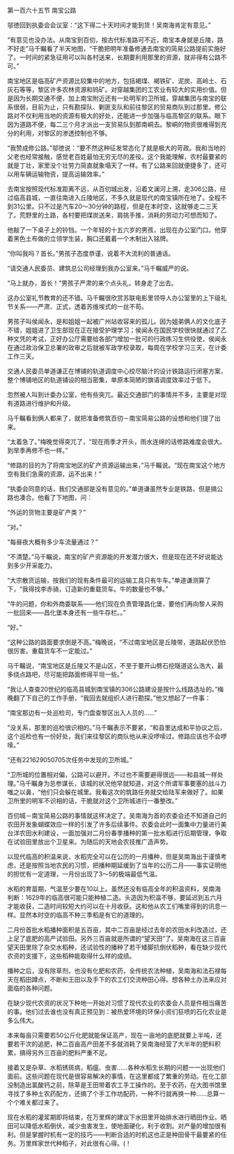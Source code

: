 

第一百六十五节 南宝公路

邬徳回到执委会会议室：“这下得二十天时间才能到货！吴南海肯定有意见。”

“有意见也没办法。从南宝到百仞，按古代标准路可不近，南宝本身就是丘陵，路不好走”马千瞩看了半天地图，“干脆把明年准备修通去南宝的简易公路提前实施好了。一时间的紧急征用可以叫各村送来，长期要利用那里的资源，就非得有公路不可。”

南宝地区是临高矿产资源比较集中的地方，包括褐煤、褐铁矿、泥炭、高岭土、石灰石等等，黎区许多农林资源和钨矿。对穿越集团的工农业有较大的实用价值。但是因为长期交通不便，加上南宝附近还有一处明军的卫所城，穿越集团与南宝的联系很弱，目前为止，只有勘探队、剿匪支队和前往黎区的贸易商队到过那里。修公路对不仅利用当地的资源有极大的好处，还能进一步加强与临高黎区的联系。眼下因为道路不便，每二三个月才派出一支贸易队到那南峒去。黎峒的物资很难得到充分的利用，对黎区的渗透控制也不够。

“我赞成修公路。”邬徳说：“要不然这种征发常态化了就是极大的苛政。我和当地的父老也经常接触，感觉老百姓最怕无穷无尽的差役。这个我能理解，农村最要紧的就是丁壮，家里没个壮劳力简直就象塌天了一样。有了公路来回就便捷多了，还可以用车辆运输物资，提高运输效率。”

去南宝按照现代标准距离不远，从百仞城出发，沿着文澜河上溯，走306公路，经过临高县城，一直往南进入丘陵地区，不多久就是现代的南宝镇所在地了。全程不到31公里。只不过是汽车20～30分钟的路程，但是在本时空，这就够走二三天了。荒野里的土路，各村要把煤炭送来，肩挑手推，消耗的劳动力可想而知了。

他敲了一下桌子上的铃铛。一个年轻的十五六岁的男孩，出现在办公室门口。他穿着黑色土布做的立领学生装，胸口还戴着一个木制出入铭牌。

“你叫我吗？首长。”男孩子态度恭谨，说着不大流利的普通话。

“请交通人民委员、建筑总公司经理到我办公室来。”马千瞩威严的说。

“马上就办，首长！”男孩子严肃的来个点头礼，转身走了出去。

这办公室礼节教育的还不错。马千瞩很欣赏苏联电影里领导人办公室里的上下级礼节关系――严肃、正式，透着苏维埃式的一丝不苟。

男孩子叫侯闻永，是和姐姐一起被广州站收容来的孤儿。因为姐弟俩人的文化底子不错，姐姐进了卫生部现在正在接受护理学习；侯闻永在国民学校很快就通过了乙种文凭的考试，正好办公厅需要给各部门增加一批可的行政练习生供役使，侯闻永在通过政治保卫总署的政审之后就被军政学校录取，每周在学校学习三天，在计委工作三天。

交通人民委员单道谦正在博铺的轨道调度中心绞尽脑汁的设计铁路运行闭塞方案，整个博铺地区的轨道铺设的相当密集，单原本简陋的旗语调度效率过于低下。

忽然被人叫到计委办公室，他有些突兀。最近交通部门的事情并不多，主要是对现有道路进行维护和升级。

马千瞩看到俩人都来了，就把准备修筑百仞－南宝简易公路的设想和他们提了出来。

“太着急了。”梅晚觉得突兀了，“现在雨季才开头，雨水连绵的话修路难度会很大。到旱季再修不也一样。”

“修路的目的为了将南宝地区的矿产资源运输出来，”马千瞩说。“现在南宝这个地方空有我们急需的资源，运不出来！”

“执委会同意的话，我们交通部是没有意见的。”单道谦虽然专业是铁路，但是搞公路也凑合。他看了下地图，问：

“外运的货物主要是矿产类？”

“对。”

“每昼夜大概有多少车流量通过？”

“不清楚。”马千瞩说，南宝的矿产资源能的开发潜力很大，但是现在还不好说能达到多少开采能力。

“大宗散货运输，按我们的现有条件最可的运输工具只有牛车。”单道谦测算了下，“我得找李赤骑，订造新的重载货车。牛的数量也不够。”

“牛的问题，你和外商委联系――他们现在负责管理昌化堡，要他们再向黎人采购一批回来――昌化堡本身还有一些牛存栏。。”

“好。”

“这种公路的路面要求倒是不高。”梅晚说，“不过南宝地区是丘陵带，道路起伏恐怕很厉害。重载货车不一定能过。”

马千瞩说，“南宝地区是丘陵又不是山区，不至于要开山劈石挖隧道这么浩大，最多绕点路吧，尽可能把路面修得平坦一些。”

“我让人查查20世纪的临高县城到南宝镇的306公路建设是按什么线路选址的。”梅晚翻了下自己的工作手册，“我回去就组织人进行勘探。”他又想起了一件事：

“南宝那边有一处巡检司，专门盘查黎区出入人员的……”

“没关系，那里的巡检很识相的。”马千瞩表示不要紧，“和县里达成和平协议之后，这个巡检也有一份好处，我们来往黎区的商队他从来没啰嗦过。修路应该也不会啰嗦。”

“还有221629050705次任务中发现的卫所城。”

“卫所城的位置相对偏，公路可以避开。不过也不需要避得很远――和县城一样处理。”马千瞩身为总参谋长，该城的状况他早就知道，对这个所谓军事要塞的战斗力嗤之以鼻，“他们只会躲在城里。我看这次的筑路任务就交给陆军来做好了。如果卫所里的明军不识相的话，干脆就对这个卫所城进行一番整改。”

百仞城－南宝简易公路的事情就这样决定了。吴南海为首的农委会还不知道自己的农田开发象蝴蝶效应一样的引发了许多后续事件。农委会此时一面集中力量进行美台洋农田水利建设，一面加强对二月份春季播种的第一批水稻进行后期管理，争取在试验田里放出个卫星来。为随后的天地会农技推广造声势。

以现代临高的积温来说，水稻完全可以在公历的一月播种，但是吴南海出于谨慎考虑，还是按照当地农民的习惯，把播种期延缓到了当年的公历二月――事实证明他的担忧有一定道理，一月份出现了3～5的极端最低气温。

水稻的育苗期，气温至少要在10以上。虽然还没有临高全年的积温资料，吴南海判断：1629年的临高很可能只能种植二造。头造因为积温不够，要延迟到五六月才能收获，二造时间较短大约可以在十月收获。这和他从农工们嘴里得到的讯息一样。显然本时空的临高不种三季稻是有它的道理的。

二月份首批水稻播种面积是五百亩，其中二百亩是经过去年的农田水利改造过，还上足了底肥的高产试验田。另外三百亩就是所谓的“望天田”了。吴南海在这三百亩望天田里除了杂交水稻种，还试验性的播种了若干矮脚抗倒伏稻种，看在缺少现代农资的支援下，这些稻种能取得什么样的成绩。

播种之后，没有除草剂，也没有化肥和农药，全传统农法种植，吴南海和法石禄每天在稻田蹲点，不断和王田以及手下的农工们交流种田心得。想各种土办法来应对面临的各种问题。

在缺少现代农资的状况下种地一开始对习惯了现代农业的农委会人员是件相当痛苦的事。他们过去谁也没有真正预见到：被热爱环境的环保小资们狂喷的石化农业是多么伟大。

本来每亩只需要若50公斤化肥就能保证高产，现在一亩地的底肥就要上半吨，还要若干次的追肥，种二百亩高产田差不多就消耗了吴南海经营了大半年的肥料积累，搞得另外三百亩的肥料严重不足。

接着又是杂草、水稻锈斑病，稻瘟、虫害……各种水稻生长期的问题一一出现他们面前。这些问题在现代是很容易解决的事情，在这里都成了繁重的劳动。在化工部没制造出氯酸钙之前，除草是王田带着农工手工操作的。至于农药，在大图书馆里寻找了多种土农药配方，还搞了个手工作坊配药，一种不行就再换一种……总算一个个难关都过来了。

现在水稻的灌浆期即将结束，在万里辉的建议下水田里开始排水进行晒田作业。晒田可以降低水稻倒伏，减少虫害发生，使地面硬化，利于收割。对产量的增加很有利。但是掌握时机有一定的技巧――判断合适的时机这也正是种田骨干最要紧的任务。万里辉家世代种稻子，对此很有心得。(！


